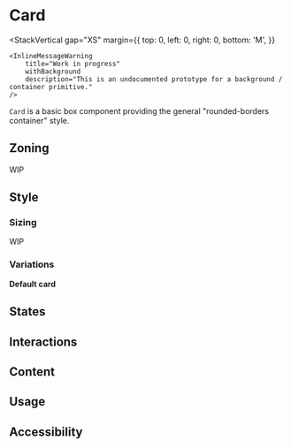 

<Meta title="Layout/Card" />

# Card

<Status id="card" />

<StackVertical
	gap="XS"
	margin={{
		top: 0,
		left: 0,
		right: 0,
		bottom: 'M',
	}}
>
	<InlineMessageWarning
		title="Work in progress"
		withBackground
		description="This is an undocumented prototype for a background / container primitive."
	/>
</StackVertical>

`Card` is a basic box component providing the general "rounded-borders container" style.

## Zoning

WIP

## Style

### Sizing

WIP

### Variations

**Default card**

<Canvas>
	<Story story={Stories.DefaultCard} />
</Canvas>

## States

## Interactions

## Content

## Usage

## Accessibility
